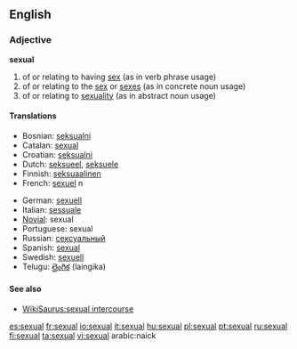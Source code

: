==English==

===Adjective===
'''sexual'''

# of or relating to having [[sex]] (as in verb phrase usage)
# of or relating to the [[sex]] or [[sexes]] (as in concrete noun usage)
# of or relating to [[sexuality]] (as in abstract noun usage)

====Translations====
{{top}}
*Bosnian: [[seksualni#Bosnian|seksualni]] {{m}}
*Catalan: [[sexual]]
*Croatian: [[seksualni#Croatian|seksualni]] {{m}}
*Dutch: [[seksueel]], [[seksuele]]
*Finnish: [[seksuaalinen]]
*French: [[sexuel]] n
{{mid}}
*German: [[sexuell]]
*Italian: [[sessuale]]
*[[Novial]]: sexual
*Portuguese: sexual
*Russian: [[сексуальный]]
*Spanish: [[sexual]]
*Swedish: [[sexuell]]
*Telugu: [[లైంగిక]] (laingika)
{{bottom}}

====See also====
*[[WikiSaurus:sexual intercourse]]

[[es:sexual]]
[[fr:sexual]]
[[io:sexual]]
[[it:sexual]]
[[hu:sexual]]
[[pl:sexual]]
[[pt:sexual]]
[[ru:sexual]]
[[fi:sexual]]
[[ta:sexual]]
[[vi:sexual]]
arabic:naick